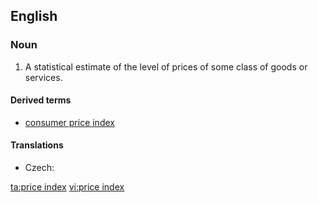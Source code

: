 ==English==
{{wikipedia}}
===Noun===
{{en-noun|sg=[[price]] [[index]]|price indices}}

# {{economics}} A statistical estimate of the level of prices of some class of goods or services.

====Derived terms====
* [[consumer price index]]

====Translations====
{{trans-top|statistical estimate}}
* Czech: {{t-|cs|cenová hladina|f}}
{{trans-mid}}
{{trans-bottom}}

[[ta:price index]]
[[vi:price index]]